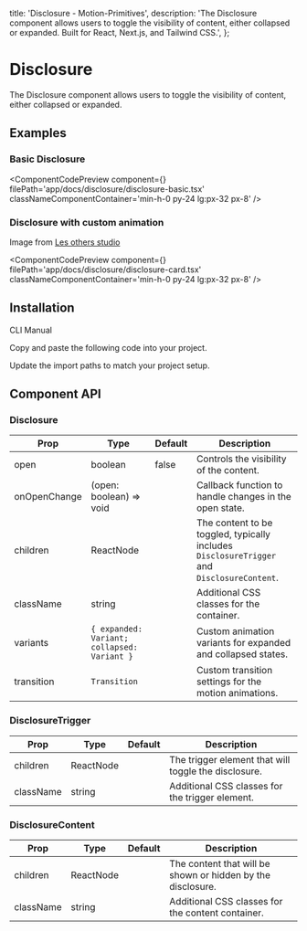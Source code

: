   title: 'Disclosure - Motion-Primitives',
  description:
    'The Disclosure component allows users to toggle the visibility of content, either collapsed or expanded. Built for React, Next.js, and Tailwind CSS.',
};


# Disclosure

The Disclosure component allows users to toggle the visibility of content, either collapsed or expanded.

## Examples

### Basic Disclosure

<ComponentCodePreview
  component={<DisclosureBasic />}
  filePath='app/docs/disclosure/disclosure-basic.tsx'
  classNameComponentContainer='min-h-0 py-24 lg:px-32 px-8'
/>

### Disclosure with custom animation

Image from [Les others studio](https://www.instagram.com/p/Crvt1j8tybi/?img_index=6)

<ComponentCodePreview
  component={<DisclosureCard />}
  filePath='app/docs/disclosure/disclosure-card.tsx'
  classNameComponentContainer='min-h-0 py-24 lg:px-32 px-8'
/>

## Installation

<Tabs defaultValue="cli">

<TabsList>
  <TabsTrigger value='cli'>CLI</TabsTrigger>
  <TabsTrigger value='manual'>Manual</TabsTrigger>
</TabsList>

<TabsContent value="cli">

<InstallationCli value='disclosure' />

</TabsContent>

<TabsContent value="manual">

<Steps>

<Step>Copy and paste the following code into your project.</Step>

<CodeBlock filePath='components/core/disclosure.tsx' />

<Step>Update the import paths to match your project setup.</Step>

</Steps>

</TabsContent>

</Tabs>

## Component API

### Disclosure

| Prop         | Type                                        | Default | Description                                                                                |
| ------------ | ------------------------------------------- | ------- | ------------------------------------------------------------------------------------------ |
| open         | boolean                                     | false   | Controls the visibility of the content.                                                    |
| onOpenChange | (open: boolean) => void                     |         | Callback function to handle changes in the open state.                                     |
| children     | ReactNode                                   |         | The content to be toggled, typically includes `DisclosureTrigger` and `DisclosureContent`. |
| className    | string                                      |         | Additional CSS classes for the container.                                                  |
| variants     | `{ expanded: Variant; collapsed: Variant }` |         | Custom animation variants for expanded and collapsed states.                               |
| transition   | `Transition`                                |         | Custom transition settings for the motion animations.                                      |

### DisclosureTrigger

| Prop      | Type      | Default | Description                                          |
| --------- | --------- | ------- | ---------------------------------------------------- |
| children  | ReactNode |         | The trigger element that will toggle the disclosure. |
| className | string    |         | Additional CSS classes for the trigger element.      |

### DisclosureContent

| Prop      | Type      | Default | Description                                                 |
| --------- | --------- | ------- | ----------------------------------------------------------- |
| children  | ReactNode |         | The content that will be shown or hidden by the disclosure. |
| className | string    |         | Additional CSS classes for the content container.           |
